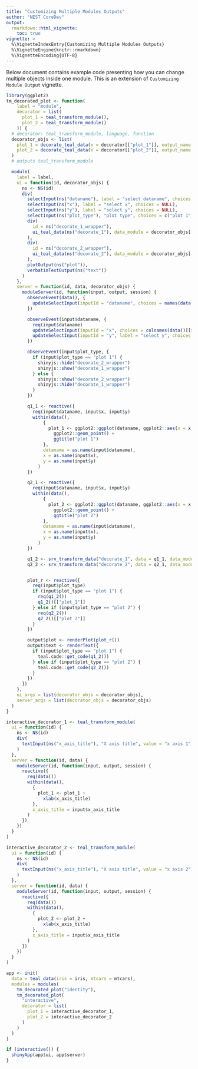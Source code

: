 ```yaml
---
title: "Customizing Multiple Modules Outputs"
author: "NEST CoreDev"
output:
  rmarkdown::html_vignette:
    toc: true
vignette: >
  %\VignetteIndexEntry{Customizing Multiple Modules Outputs}
  %\VignetteEngine{knitr::rmarkdown}
  %\VignetteEncoding{UTF-8}
---
```


Below document contains example code presenting how you can change multiple objects inside one module.
This is an extension of `Customizing Module Output` vignette.

```r
library(ggplot2)
tm_decorated_plot <- function(
    label = "module",
    decorator = list(
      plot_1 = teal_transform_module(),
      plot_2 = teal_transform_module()
    )) {
  # decorator: teal_transform_module, language, function
  decorator_objs <- list(
    plot_1 = decorate_teal_data(x = decorator[["plot_1"]], output_name = "plot_1"),
    plot_2 = decorate_teal_data(x = decorator[["plot_2"]], output_name = "plot_2")
  )
  # outputs teal_transform_module

  module(
    label = label,
    ui = function(id, decorator_objs) {
      ns <- NS(id)
      div(
        selectInput(ns("dataname"), label = "select dataname", choices = NULL),
        selectInput(ns("x"), label = "select x", choices = NULL),
        selectInput(ns("y"), label = "select y", choices = NULL),
        selectInput(ns("plot_type"), "plot type", choices = c("plot 1", "plot 2"), selected = "plot 1"),
        div(
          id = ns("decorate_1_wrapper"),
          ui_teal_data(ns("decorate_1"), data_module = decorator_objs[[1]])
        ),
        div(
          id = ns("decorate_2_wrapper"),
          ui_teal_data(ns("decorate_2"), data_module = decorator_objs[[2]])
        ),
        plotOutput(ns("plot")),
        verbatimTextOutput(ns("text"))
      )
    },
    server = function(id, data, decorator_objs) {
      moduleServer(id, function(input, output, session) {
        observeEvent(data(), {
          updateSelectInput(inputId = "dataname", choices = names(data()))
        })

        observeEvent(input$dataname, {
          req(input$dataname)
          updateSelectInput(inputId = "x", choices = colnames(data()[[input$dataname]]))
          updateSelectInput(inputId = "y", label = "select y", choices = colnames(data()[[input$dataname]]))
        })

        observeEvent(input$plot_type, {
          if (input$plot_type == "plot 1") {
            shinyjs::hide("decorate_2_wrapper")
            shinyjs::show("decorate_1_wrapper")
          } else {
            shinyjs::show("decorate_2_wrapper")
            shinyjs::hide("decorate_1_wrapper")
          }
        })

        q1_1 <- reactive({
          req(input$dataname, input$x, input$y)
          within(data(),
              {
                plot_1 <- ggplot2::ggplot(dataname, ggplot2::aes(x = x, y = y)) +
                  ggplot2::geom_point() +
                  ggtitle("plot 1")
              },
              dataname = as.name(input$dataname),
              x = as.name(input$x),
              y = as.name(input$y)
            )
        })

        q2_1 <- reactive({
          req(input$dataname, input$x, input$y)
          within(data(),
              {
                plot_2 <- ggplot2::ggplot(dataname, ggplot2::aes(x = x, y = y)) +
                  ggplot2::geom_point() +
                  ggtitle("plot 2")
              },
              dataname = as.name(input$dataname),
              x = as.name(input$x),
              y = as.name(input$y)
            )
        })

        q1_2 <- srv_transform_data("decorate_1", data = q1_1, data_module = decorator_objs[[1]], modules = module())
        q2_2 <- srv_transform_data("decorate_2", data = q2_1, data_module = decorator_objs[[2]], modules = module())


        plot_r <- reactive({
          req(input$plot_type)
          if (input$plot_type == "plot 1") {
            req(q1_2())
            q1_2()[["plot_1"]]
          } else if (input$plot_type == "plot 2") {
            req(q2_2())
            q2_2()[["plot_2"]]
          }
        })

        output$plot <- renderPlot(plot_r())
        output$text <- renderText({
          if (input$plot_type == "plot 1") {
            teal.code::get_code(q1_2())
          } else if (input$plot_type == "plot 2") {
            teal.code::get_code(q2_2())
          }
        })
      })
    },
    ui_args = list(decorator_objs = decorator_objs),
    server_args = list(decorator_objs = decorator_objs)
  )
}
```


```r
interactive_decorator_1 <- teal_transform_module(
  ui = function(id) {
    ns <- NS(id)
    div(
      textInput(ns("x_axis_title"), "X axis title", value = "x axis 1")
    )
  },
  server = function(id, data) {
    moduleServer(id, function(input, output, session) {
      reactive({
        req(data())
        within(data(),
          {
            plot_1 <- plot_1 +
              xlab(x_axis_title)
          },
          x_axis_title = input$x_axis_title
        )
      })
    })
  }
)

interactive_decorator_2 <- teal_transform_module(
  ui = function(id) {
    ns <- NS(id)
    div(
      textInput(ns("x_axis_title"), "X axis title", value = "x axis 2")
    )
  },
  server = function(id, data) {
    moduleServer(id, function(input, output, session) {
      reactive({
        req(data())
        within(data(),
          {
            plot_2 <- plot_2 +
              xlab(x_axis_title)
          },
          x_axis_title = input$x_axis_title
        )
      })
    })
  }
)
```



```r
app <- init(
  data = teal_data(iris = iris, mtcars = mtcars),
  modules = modules(
    tm_decorated_plot("identity"),
    tm_decorated_plot(
      "interactive",
      decorator = list(
        plot_1 = interactive_decorator_1,
        plot_2 = interactive_decorator_2
      )
    )
  )
)

if (interactive()) {
  shinyApp(app$ui, app$server)
}
```
